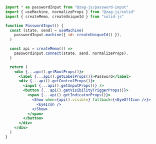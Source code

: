 ```jsx
import * as passwordInput from "@zag-js/password-input"
import { useMachine, normalizeProps } from "@zag-js/solid"
import { createMemo, createUniqueId } from "solid-js"

function PasswordInput() {
  const [state, send] = useMachine(
    passwordInput.machine({ id: createUniqueId() }),
  )

  const api = createMemo(() =>
    passwordInput.connect(state, send, normalizeProps),
  )

  return (
    <div {...api().getRootProps()}>
      <label {...api().getLabelProps()}>Password</label>
      <div {...api().getControlProps()}>
        <input {...api().getInputProps()} />
        <button {...api().getVisibilityTriggerProps()}>
          <span {...api().getIndicatorProps()}>
            <Show when={api().visible} fallback={<EyeOffIcon />}>
              <EyeIcon />
            </Show>
          </span>
        </button>
      </div>
    </div>
  )
}
```
